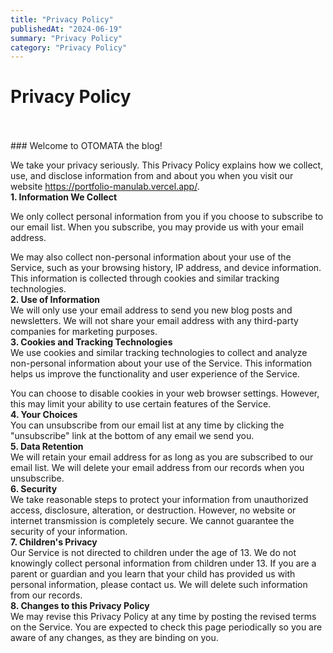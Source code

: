 ```yaml
---
title: "Privacy Policy"
publishedAt: "2024-06-19"
summary: "Privacy Policy"
category: "Privacy Policy"
---
```


# Privacy Policy
<br />
<br />
### Welcome to OTOMATA the blog!


<br />

We take your privacy seriously. This Privacy Policy explains how we collect, use, and disclose information from and about you when you visit our website https://portfolio-manulab.vercel.app/.
<br />
**1. Information We Collect**
<br />

We only collect personal information from you if you choose to subscribe to our email list. When you subscribe, you may provide us with your email address.

We may also collect non-personal information about your use of the Service, such as your browsing history, IP address, and device information. This information is collected through cookies and similar tracking technologies.
<br />
**2. Use of Information**
<br />
We will only use your email address to send you new blog posts and newsletters. We will not share your email address with any third-party companies for marketing purposes.
<br />
**3. Cookies and Tracking Technologies**
<br />
We use cookies and similar tracking technologies to collect and analyze non-personal information about your use of the Service. This information helps us improve the functionality and user experience of the Service.

You can choose to disable cookies in your web browser settings. However, this may limit your ability to use certain features of the Service.
<br />
**4. Your Choices**
<br />
You can unsubscribe from our email list at any time by clicking the "unsubscribe" link at the bottom of any email we send you.
<br />
**5. Data Retention**
<br />
We will retain your email address for as long as you are subscribed to our email list. We will delete your email address from our records when you unsubscribe.
<br />
**6. Security**
<br />
We take reasonable steps to protect your information from unauthorized access, disclosure, alteration, or destruction. However, no website or internet transmission is completely secure. We cannot guarantee the security of your information.
<br />
**7. Children's Privacy**
<br />
Our Service is not directed to children under the age of 13. We do not knowingly collect personal information from children under 13. If you are a parent or guardian and you learn that your child has provided us with personal information, please contact us. We will delete such information from our records.
<br />
**8. Changes to this Privacy Policy**
<br />
We may revise this Privacy Policy at any time by posting the revised terms on the Service. You are expected to check this page periodically so you are aware of any changes, as they are binding on you.
